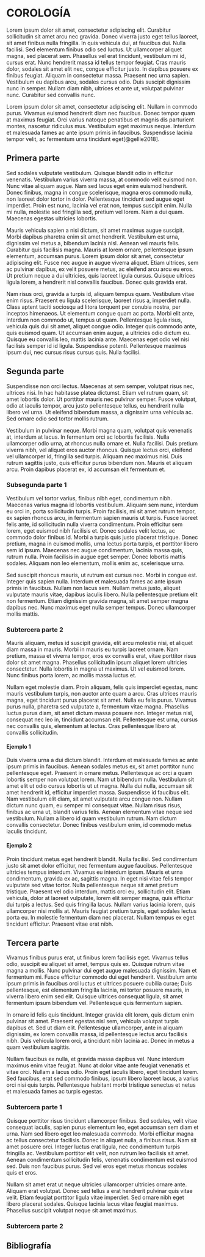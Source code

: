 # COROLOGÍA

Lorem ipsum dolor sit amet, consectetur adipiscing elit. Curabitur sollicitudin sit amet arcu nec gravida. Donec viverra justo eget tellus laoreet, sit amet finibus nulla fringilla. In quis vehicula dui, at faucibus dui. Nulla facilisi. Sed elementum finibus odio sed luctus. Ut ullamcorper aliquet magna, sed placerat sem. Phasellus vel erat tincidunt, vestibulum mi id, cursus erat. Nunc hendrerit massa id tellus tempor feugiat. Cras mauris dolor, sodales sit amet elit nec, congue efficitur justo. In dapibus posuere ex finibus feugiat. Aliquam in consectetur massa. Praesent nec urna sapien. Vestibulum eu dapibus arcu, sodales cursus odio. Duis suscipit dignissim nunc in semper. Nullam diam nibh, ultrices et ante ut, volutpat pulvinar nunc. Curabitur sed convallis nunc.

Lorem ipsum dolor sit amet, consectetur adipiscing elit. Nullam in commodo purus. Vivamus euismod hendrerit diam nec faucibus. Donec tempor quam at maximus feugiat. Orci varius natoque penatibus et magnis dis parturient montes, nascetur ridiculus mus. Vestibulum eget maximus neque. Interdum et malesuada fames ac ante ipsum primis in faucibus. Suspendisse lacinia tempor velit, ac fermentum urna tincidunt eget[@gellie2018].

## Primera parte

Sed sodales vulputate vestibulum. Quisque blandit odio in efficitur venenatis. Vestibulum varius viverra massa, at commodo velit euismod non. Nunc vitae aliquam augue. Nam sed lacus eget enim euismod hendrerit. Donec finibus, magna in congue scelerisque, magna eros commodo nulla, non laoreet dolor tortor in dolor. Pellentesque tincidunt sed augue eget imperdiet. Proin est nunc, lacinia vel erat non, tempus suscipit enim. Nulla mi nulla, molestie sed fringilla sed, pretium vel lorem. Nam a dui quam. Maecenas egestas ultricies lobortis.

Mauris vehicula sapien a nisi dictum, sit amet maximus augue suscipit. Morbi dapibus pharetra enim sit amet hendrerit. Vestibulum est urna, dignissim vel metus a, bibendum lacinia nisl. Aenean vel mauris felis. Curabitur quis facilisis magna. Mauris at lorem ornare, pellentesque ipsum elementum, accumsan purus. Lorem ipsum dolor sit amet, consectetur adipiscing elit. Fusce nec augue in augue viverra aliquet. Etiam ultrices, sem ac pulvinar dapibus, ex velit posuere metus, ac eleifend arcu arcu eu eros. Ut pretium neque a dui ultricies, quis laoreet ligula cursus. Quisque ultrices ligula lorem, a hendrerit nisl convallis faucibus. Donec quis gravida erat.

Nam risus orci, gravida a turpis id, aliquam tempus quam. Vestibulum vitae enim risus. Praesent eu ligula scelerisque, laoreet risus a, imperdiet nulla. Class aptent taciti sociosqu ad litora torquent per conubia nostra, per inceptos himenaeos. Ut elementum congue quam ac porta. Morbi elit ante, interdum non commodo ut, tempus ut quam. Pellentesque ligula risus, vehicula quis dui sit amet, aliquet congue odio. Integer quis commodo ante, quis euismod quam. Ut accumsan enim augue, a ultricies odio dictum eu. Quisque eu convallis leo, mattis lacinia ante. Maecenas eget odio vel nisi facilisis semper id id ligula. Suspendisse potenti. Pellentesque maximus ipsum dui, nec cursus risus cursus quis. Nulla facilisi.

## Segunda parte

Suspendisse non orci lectus. Maecenas at sem semper, volutpat risus nec, ultrices nisi. In hac habitasse platea dictumst. Etiam vel rutrum quam, sit amet lobortis dolor. Ut porttitor mauris nec pulvinar semper. Fusce volutpat, odio at iaculis tempor, arcu justo pellentesque tellus, eu hendrerit nulla libero vel urna. Ut eleifend bibendum massa, a dignissim urna vehicula ac. Sed ornare odio sed tortor mollis rutrum.

Vestibulum in pulvinar neque. Morbi magna quam, volutpat quis venenatis at, interdum at lacus. In fermentum orci ac lobortis facilisis. Nulla ullamcorper odio urna, at rhoncus nulla ornare et. Nulla facilisi. Duis pretium viverra nibh, vel aliquet eros auctor rhoncus. Quisque lectus orci, eleifend vel ullamcorper id, fringilla sed turpis. Aliquam nec maximus nisi. Duis rutrum sagittis justo, quis efficitur purus bibendum non. Mauris et aliquam arcu. Proin dapibus placerat ex, id accumsan elit fermentum et.

### Subsegunda parte 1

Vestibulum vel tortor varius, finibus nibh eget, condimentum nibh. Maecenas varius magna id lobortis vestibulum. Aliquam sem nunc, interdum eu orci in, porta sollicitudin turpis. Proin facilisis, mi sit amet rutrum tempor, ex sapien rhoncus arcu, in fermentum sapien mauris ut turpis. Fusce laoreet felis ante, id sollicitudin nulla viverra condimentum. Proin efficitur sem lorem, eget euismod nibh facilisis et. Donec sodales velit lectus, ac commodo dolor finibus id. Morbi a turpis quis justo placerat tristique. Donec pretium, magna in euismod mollis, urna lectus porta turpis, et porttitor libero sem id ipsum. Maecenas nec augue condimentum, lacinia massa quis, rutrum nulla. Proin facilisis in augue eget semper. Donec lobortis mattis sodales. Aliquam non leo elementum, mollis enim ac, scelerisque urna.

Sed suscipit rhoncus mauris, ut rutrum est cursus nec. Morbi in congue est. Integer quis sapien nulla. Interdum et malesuada fames ac ante ipsum primis in faucibus. Nullam non lacus sem. Nullam metus justo, aliquet vulputate mauris vitae, dapibus iaculis libero. Nulla pellentesque pretium elit non fermentum. Etiam dignissim gravida magna, sit amet semper magna dapibus nec. Nunc maximus eget nulla semper tempus. Donec ullamcorper mollis mattis.

### Subtercera parte 2

Mauris aliquam, metus id suscipit gravida, elit arcu molestie nisi, et aliquet diam massa in mauris. Morbi in mauris eu turpis laoreet ornare. Nam pretium, massa et viverra tempor, eros ex convallis erat, vitae porttitor risus dolor sit amet magna. Phasellus sollicitudin ipsum aliquet lorem ultricies consectetur. Nulla lobortis in magna ut maximus. Ut vel euismod lorem. Nunc finibus porta lorem, ac mollis massa luctus et.

Nullam eget molestie diam. Proin aliquam, felis quis imperdiet egestas, nunc mauris vestibulum turpis, non auctor ante quam a arcu. Cras ultrices mauris magna, eget tincidunt purus placerat sit amet. Nulla eu felis purus. Vivamus purus nulla, pharetra sed vulputate a, fermentum vitae magna. Phasellus luctus purus diam, sit amet dictum massa posuere non. Integer metus nisl, consequat nec leo in, tincidunt accumsan elit. Pellentesque est urna, cursus nec convallis quis, elementum at lectus. Cras pellentesque libero at convallis sollicitudin.

#### Ejemplo 1

Duis viverra urna a dui dictum blandit. Interdum et malesuada fames ac ante ipsum primis in faucibus. Aenean sodales metus ex, sit amet porttitor nunc pellentesque eget. Praesent in ornare metus. Pellentesque ac orci a quam lobortis semper non volutpat lorem. Nam ut bibendum nulla. Vestibulum sit amet elit ut odio cursus lobortis ut ut magna. Nulla dui nulla, accumsan sit amet hendrerit id, efficitur imperdiet massa. Suspendisse id faucibus elit. Nam vestibulum elit diam, sit amet vulputate arcu congue non. Nullam dictum nunc quam, eu semper mi consequat vitae. Nullam risus risus, finibus ac urna ut, blandit varius felis. Aenean elementum vitae neque sed vestibulum. Nullam a libero id quam vestibulum rutrum. Nam dictum convallis consectetur. Donec finibus vestibulum enim, id commodo metus iaculis tincidunt.

#### Ejemplo 2

Proin tincidunt metus eget hendrerit blandit. Nulla facilisi. Sed condimentum justo sit amet dolor efficitur, nec fermentum augue faucibus. Pellentesque ultricies tempus interdum. Vivamus eu interdum ipsum. Mauris et urna condimentum, gravida ex ac, sagittis magna. In eget nisi vitae felis tempor vulputate sed vitae tortor. Nulla pellentesque neque sit amet pretium tristique. Praesent vel odio interdum, mattis orci eu, sollicitudin elit. Etiam vehicula, dolor at laoreet vulputate, lorem elit semper magna, quis efficitur dui turpis a lectus. Sed quis fringilla lacus. Nullam varius lacinia lorem, quis ullamcorper nisi mollis at. Mauris feugiat pretium turpis, eget sodales lectus porta eu. In molestie fermentum diam nec placerat. Nullam tempus ex eget tincidunt efficitur. Praesent vitae erat nibh.

## Tercera parte

Vivamus finibus purus erat, ut finibus lorem facilisis eget. Vivamus tellus odio, suscipit eu aliquet sit amet, tempus quis ex. Quisque rutrum vitae magna a mollis. Nunc pulvinar dui eget augue malesuada dignissim. Nam et fermentum mi. Fusce efficitur commodo dui eget hendrerit. Vestibulum ante ipsum primis in faucibus orci luctus et ultrices posuere cubilia curae; Duis pellentesque, est elementum fringilla lacinia, mi tortor posuere mauris, in viverra libero enim sed elit. Quisque ultrices consequat ligula, sit amet fermentum ipsum bibendum vel. Pellentesque quis fermentum sapien.

In ornare id felis quis tincidunt. Integer gravida elit lorem, quis dictum enim pulvinar sit amet. Praesent egestas nisl sem, vehicula volutpat turpis dapibus et. Sed ut diam elit. Pellentesque ullamcorper, ante in aliquam dignissim, ex lorem convallis massa, id pellentesque lectus arcu facilisis nibh. Duis vehicula lorem orci, a tincidunt nibh lacinia ac. Donec in metus a quam vestibulum sagittis.

Nullam faucibus ex nulla, et gravida massa dapibus vel. Nunc interdum maximus enim vitae feugiat. Nunc at dolor vitae ante feugiat venenatis et vitae orci. Nullam a lacus odio. Proin eget iaculis libero, eget tincidunt lorem. Sed faucibus, erat sed commodo finibus, ipsum libero laoreet lacus, a varius orci nisi quis turpis. Pellentesque habitant morbi tristique senectus et netus et malesuada fames ac turpis egestas.

### Subtercera parte 1

Quisque porttitor risus tincidunt ullamcorper finibus. Sed sodales, velit vitae consequat iaculis, sapien purus elementum leo, eget accumsan sem diam et urna. Nam sed libero eget leo malesuada commodo. Morbi efficitur magna ac tellus consectetur facilisis. Donec in aliquet nulla, a finibus risus. Nam sit amet posuere orci. Integer luctus erat ligula, nec condimentum turpis fringilla ac. Vestibulum porttitor elit velit, non rutrum leo facilisis sit amet. Aenean condimentum sollicitudin felis, venenatis condimentum est euismod sed. Duis non faucibus purus. Sed vel eros eget metus rhoncus sodales quis et eros.

Nullam sit amet erat ut neque ultricies ullamcorper ultricies ornare ante. Aliquam erat volutpat. Donec sed tellus a erat hendrerit pulvinar quis vitae velit. Etiam feugiat porttitor ligula vitae imperdiet. Sed ornare nibh eget libero placerat sodales. Quisque lacinia lacus vitae feugiat maximus. Phasellus suscipit volutpat neque sit amet maximus.

### Subtercera parte 2

## Bibliografía {.unnumbered}

::: {#refs}
:::